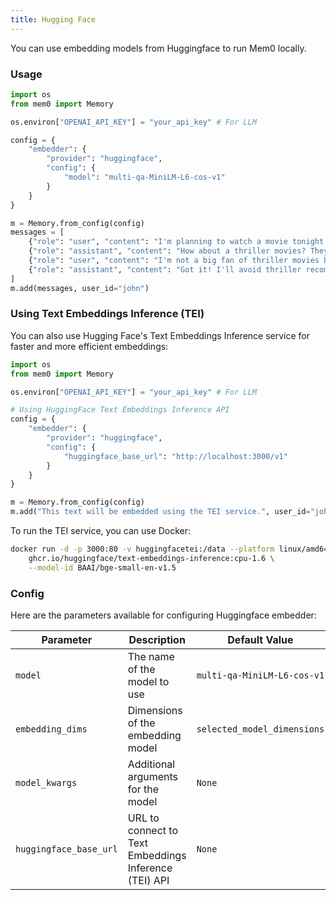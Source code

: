 ```yaml
---
title: Hugging Face
---
```


You can use embedding models from Huggingface to run Mem0 locally.

### Usage

```python
import os
from mem0 import Memory

os.environ["OPENAI_API_KEY"] = "your_api_key" # For LLM

config = {
    "embedder": {
        "provider": "huggingface",
        "config": {
            "model": "multi-qa-MiniLM-L6-cos-v1"
        }
    }
}

m = Memory.from_config(config)
messages = [
    {"role": "user", "content": "I'm planning to watch a movie tonight. Any recommendations?"},
    {"role": "assistant", "content": "How about a thriller movies? They can be quite engaging."},
    {"role": "user", "content": "I'm not a big fan of thriller movies but I love sci-fi movies."},
    {"role": "assistant", "content": "Got it! I'll avoid thriller recommendations and suggest sci-fi movies in the future."}
]
m.add(messages, user_id="john")
```

### Using Text Embeddings Inference (TEI)

You can also use Hugging Face's Text Embeddings Inference service for faster and more efficient embeddings:

```python
import os
from mem0 import Memory

os.environ["OPENAI_API_KEY"] = "your_api_key" # For LLM

# Using HuggingFace Text Embeddings Inference API
config = {
    "embedder": {
        "provider": "huggingface",
        "config": {
            "huggingface_base_url": "http://localhost:3000/v1"
        }
    }
}

m = Memory.from_config(config)
m.add("This text will be embedded using the TEI service.", user_id="john")
```

To run the TEI service, you can use Docker:

```bash
docker run -d -p 3000:80 -v huggingfacetei:/data --platform linux/amd64 \
    ghcr.io/huggingface/text-embeddings-inference:cpu-1.6 \
    --model-id BAAI/bge-small-en-v1.5
```

### Config

Here are the parameters available for configuring Huggingface embedder:

| Parameter | Description | Default Value |
| --- | --- | --- |
| `model` | The name of the model to use | `multi-qa-MiniLM-L6-cos-v1` |
| `embedding_dims` | Dimensions of the embedding model | `selected_model_dimensions` |
| `model_kwargs` | Additional arguments for the model | `None` |
| `huggingface_base_url` | URL to connect to Text Embeddings Inference (TEI) API | `None` |
